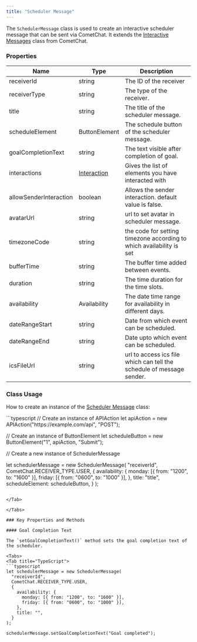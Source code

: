 ```yaml
---
title: "Scheduler Message"
---
```




The `SchedulerMessage` class is used to create an interactive scheduler message that can be sent via CometChat. It extends the [Interactive Messages](/docs/sdk/javascript/interactive-messages) class from CometChat.

### Properties

| Name                   | Type                                                                 | Description                                                           |
| ---------------------- | -------------------------------------------------------------------- | --------------------------------------------------------------------- |
| receiverId             | string                                                               | The ID of the receiver                                                |
| receiverType           | string                                                               | The type of the receiver.                                             |
| title                  | string                                                               | The title of the scheduler message.                                   |
| scheduleElement        | ButtonElement                                                        | The schedule button of the scheduler message.                         |
| goalCompletionText     | string                                                               | The text visible after completion of goal.                            |
| interactions           | [Interaction](/docs/sdk/javascript/interactive-messages#interaction) | Gives the list of elements you have interacted with                   |
| allowSenderInteraction | boolean                                                              | Allows the sender interaction. default value is false.                |
| avatarUrl              | string                                                               | url to set avatar in scheduler message.                               |
| timezoneCode           | string                                                               | the code for setting timezone according to which availability is set  |
| bufferTime             | string                                                               | The buffer time added between events.                                 |
| duration               | string                                                               | The time duration for the time slots.                                 |
| availability           | Availability                                                         | The date time range for availability in different days.               |
| dateRangeStart         | string                                                               | Date from which event can be scheduled.                               |
| dateRangeEnd           | string                                                               | Date upto which event can be scheduled.                               |
| icsFileUrl             | string                                                               | url to access ics file which can tell the schedule of message sender. |

### Class Usage

How to create an instance of the [Scheduler Message](/docs/web-shared/scheduler-message) class:

<Tabs>
<Tab title="TypeScript">
```typescript
// Create an instance of APIAction
let apiAction = new APIAction("https://example.com/api", "POST");

// Create an instance of ButtonElement
let scheduleButton = new ButtonElement("1", apiAction, "Submit");

// Create a new instance of SchedulerMessage

let schedulerMessage = new SchedulerMessage(
  "receiverId",
  CometChat.RECEIVER_TYPE.USER,
  {
    availability: {
      monday: [{ from: "1200", to: "1600" }],
      friday: [{ from: "0600", to: "1000" }],
    },
    title: "title",
    scheduleElement: scheduleButton,
  }
);
```

</Tab>

</Tabs>

### Key Properties and Methods

#### Goal Completion Text

The `setGoalCompletionText()` method sets the goal completion text of the scheduler.

<Tabs>
<Tab title="TypeScript">
```typescript
let schedulerMessage = new SchedulerMessage(
  "receiverId",
  CometChat.RECEIVER_TYPE.USER,
  {
    availability: {
      monday: [{ from: "1200", to: "1600" }],
      friday: [{ from: "0600", to: "1000" }],
    },
    title: "",
  }
);

schedulerMessage.setGoalCompletionText("Goal completed");
```

</Tab>

</Tabs>
